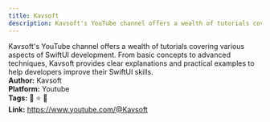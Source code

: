 ```yaml
---
title: Kavsoft
description: Kavsoft's YouTube channel offers a wealth of tutorials covering various aspects of SwiftUI development. From basic concepts to advanced techniques, Kavsoft provides clear explanations and practical examples to help developers improve their SwiftUI skills.
---
```


Kavsoft's YouTube channel offers a wealth of tutorials covering various aspects of SwiftUI development. From basic concepts to advanced techniques, Kavsoft provides clear explanations and practical examples to help developers improve their SwiftUI skills.  
**Author:** Kavsoft  
**Platform:** Youtube  
**Tags:** 📅 ⭐ 🚀  
**Link:** https://www.youtube.com/@Kavsoft  

<LinkCard title="Visit Kavsoft" href="https://www.youtube.com/@Kavsoft" />